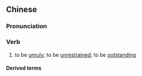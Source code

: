 ==Chinese==
{{zh-forms|s=不羁}}

===Pronunciation===
{{zh-pron
|m=不jī
|c=bat1 gei1
|cat=v
}}

===Verb===
{{zh-verb}}

# {{lb|zh|literary}} to be [[unruly]]; to be [[unrestrained]]; to be [[outstanding]]

====Derived terms====
{{zh-der|倜儻不羈|卓犖不羈|放誕不羈|放蕩不羈|拓落不羈|放縱不羈|磊落不羈|玩世不羈|放浪不羈|跌蕩不羈|落魄不羈|跌宕不羈|豪放不羈|落拓不羈}}